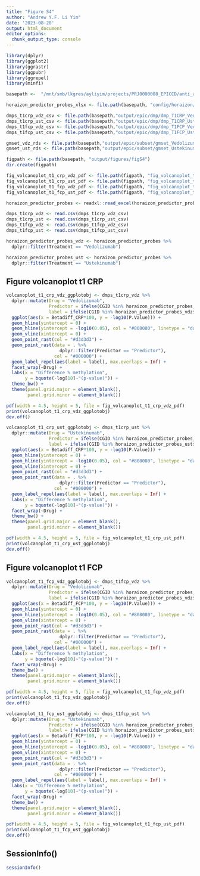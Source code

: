 ```yaml
---
title: "Figure S4"
author: "Andrew Y.F. Li Yim"
date: '2023-08-28'
output: html_document
editor_options: 
  chunk_output_type: console
---
```


```r
library(dplyr)
library(ggplot2)
library(ggrastr)
library(ggpubr)
library(ggrepel)
library(minfi)
```

```r
basepath <-  "/mnt/smb/lkgres/ayliyim/projects/PRJ0000008_EPICCD/anti_a4b7_il1223_dnam"

horaizon_predictor_probes_xlsx <- file.path(basepath, "config/horaizon/predictor_cpgs.xlsx")

dmps_t1crp_vdz_csv <- file.path(basepath,"output/epic/dmp/dmp_T1CRP_Vedolizumab.csv")
dmps_t1crp_ust_csv <- file.path(basepath,"output/epic/dmp/dmp_T1CRP_Ustekinumab.csv")
dmps_t1fcp_vdz_csv <- file.path(basepath,"output/epic/dmp/dmp_T1FCP_Vedolizumab.csv")
dmps_t1fcp_ust_csv <- file.path(basepath,"output/epic/dmp/dmp_T1FCP_Ustekinumab.csv")

gmset_vdz_rds <- file.path(basepath,"output/epic/subset/gmset_Vedolizumab.Rds")
gmset_ust_rds <- file.path(basepath,"output/epic/subset/gmset_Ustekinumab.Rds")
```

```r
figpath <- file.path(basepath, "output/figures/figS4")
dir.create(figpath)

fig_volcanoplot_t1_crp_vdz_pdf <- file.path(figpath, "fig_volcanoplot_t1_crp_vdz.pdf")
fig_volcanoplot_t1_crp_ust_pdf <- file.path(figpath, "fig_volcanoplot_t1_crp_ust.pdf")
fig_volcanoplot_t1_fcp_vdz_pdf <- file.path(figpath, "fig_volcanoplot_t1_fcp_vdz.pdf")
fig_volcanoplot_t1_fcp_ust_pdf <- file.path(figpath, "fig_volcanoplot_t1_fcp_ust.pdf")
```

```r
horaizon_predictor_probes <- readxl::read_excel(horaizon_predictor_probes_xlsx)

dmps_t1crp_vdz <- read.csv(dmps_t1crp_vdz_csv)
dmps_t1crp_ust <- read.csv(dmps_t1crp_ust_csv)
dmps_t1fcp_vdz <- read.csv(dmps_t1fcp_vdz_csv)
dmps_t1fcp_ust <- read.csv(dmps_t1fcp_ust_csv)
```

```r
horaizon_predictor_probes_vdz <- horaizon_predictor_probes %>%
  dplyr::filter(Treatment == "Vedolizumab")

horaizon_predictor_probes_ust <- horaizon_predictor_probes %>%
  dplyr::filter(Treatment == "Ustekinumab")
```

## Figure volcanoplot t1 CRP

```r
volcanoplot_t1_crp_vdz_ggplotobj <- dmps_t1crp_vdz %>%
  dplyr::mutate(Drug = "Vedolizumab",
                Predictor = ifelse(CGID %in% horaizon_predictor_probes_vdz$CpG, "Predictor", NA),
                label = ifelse(CGID %in% horaizon_predictor_probes_vdz$CpG & P.Value<0.05, CGID, NA)) %>%
  ggplot(aes(x = Betadiff_CRP*100, y = -log10(P.Value))) +
  geom_hline(yintercept = 0) +
  geom_hline(yintercept = -log10(0.05), col = "#808080", linetype = "dashed") +
  geom_vline(xintercept = 0) +
  geom_point_rast(col = "#d3d3d3") +
  geom_point_rast(data = . %>%
                    dplyr::filter(Predictor == "Predictor"), 
                  col = "#000000") +
  geom_label_repel(aes(label = label), max.overlaps = Inf) +
  facet_wrap(~Drug) +
  labs(x = "Difference % methylation",
       y = bquote(-log[10]~"(p-value)")) +
  theme_bw() +
  theme(panel.grid.major = element_blank(), 
        panel.grid.minor = element_blank())

pdf(width = 4.5, height = 5, file = fig_volcanoplot_t1_crp_vdz_pdf)
print(volcanoplot_t1_crp_vdz_ggplotobj)
dev.off()

volcanoplot_t1_crp_ust_ggplotobj <- dmps_t1crp_ust %>%
  dplyr::mutate(Drug = "Ustekinumab",
                Predictor = ifelse(CGID %in% horaizon_predictor_probes_ust$CpG, "Predictor", NA),
                label = ifelse(CGID %in% horaizon_predictor_probes_ust$CpG & P.Value<0.05, CGID, NA)) %>%
  ggplot(aes(x = Betadiff_CRP*100, y = -log10(P.Value))) +
  geom_hline(yintercept = 0) +
  geom_hline(yintercept = -log10(0.05), col = "#808080", linetype = "dashed") +
  geom_vline(xintercept = 0) +
  geom_point_rast(col = "#d3d3d3") +
  geom_point_rast(data = . %>%
                    dplyr::filter(Predictor == "Predictor"), 
                  col = "#000000") +
  geom_label_repel(aes(label = label), max.overlaps = Inf) +
  labs(x = "Difference % methylation",
       y = bquote(-log[10]~"(p-value)")) +
  facet_wrap(~Drug) +
  theme_bw() +
  theme(panel.grid.major = element_blank(), 
        panel.grid.minor = element_blank())

pdf(width = 4.5, height = 5, file = fig_volcanoplot_t1_crp_ust_pdf)
print(volcanoplot_t1_crp_ust_ggplotobj)
dev.off()
```

## Figure volcanoplot t1 FCP

```r
volcanoplot_t1_fcp_vdz_ggplotobj <- dmps_t1fcp_vdz %>%
  dplyr::mutate(Drug = "Vedolizumab",
                Predictor = ifelse(CGID %in% horaizon_predictor_probes_vdz$CpG, "Predictor", NA),
                label = ifelse(CGID %in% horaizon_predictor_probes_vdz$CpG & P.Value<0.05, CGID, NA)) %>%
  ggplot(aes(x = Betadiff_FCP*100, y = -log10(P.Value))) +
  geom_hline(yintercept = 0) +
  geom_hline(yintercept = -log10(0.05), col = "#808080", linetype = "dashed") +
  geom_vline(xintercept = 0) +
  geom_point_rast(col = "#d3d3d3") +
  geom_point_rast(data = . %>%
                    dplyr::filter(Predictor == "Predictor"), 
                  col = "#000000") +
  geom_label_repel(aes(label = label), max.overlaps = Inf) +
  labs(x = "Difference % methylation",
       y = bquote(-log[10]~"(p-value)")) +
  facet_wrap(~Drug) +
  theme_bw() +
  theme(panel.grid.major = element_blank(), 
        panel.grid.minor = element_blank())

pdf(width = 4.5, height = 5, file = fig_volcanoplot_t1_fcp_vdz_pdf)
print(volcanoplot_t1_fcp_vdz_ggplotobj)
dev.off()

volcanoplot_t1_fcp_ust_ggplotobj <- dmps_t1fcp_ust %>%
  dplyr::mutate(Drug = "Ustekinumab",
                Predictor = ifelse(CGID %in% horaizon_predictor_probes_ust$CpG, "Predictor", NA),
                label = ifelse(CGID %in% horaizon_predictor_probes_ust$CpG & P.Value<0.05, CGID, NA)) %>%
  ggplot(aes(x = Betadiff_FCP*100, y = -log10(P.Value))) +
  geom_hline(yintercept = 0) +
  geom_hline(yintercept = -log10(0.05), col = "#808080", linetype = "dashed") +
  geom_vline(xintercept = 0) +
  geom_point_rast(col = "#d3d3d3") +
  geom_point_rast(data = . %>%
                    dplyr::filter(Predictor == "Predictor"), 
                  col = "#000000") +
  geom_label_repel(aes(label = label), max.overlaps = Inf) +
  labs(x = "Difference % methylation",
       y = bquote(-log[10]~"(p-value)")) +
  facet_wrap(~Drug) +
  theme_bw() +
  theme(panel.grid.major = element_blank(), 
        panel.grid.minor = element_blank())

pdf(width = 4.5, height = 5, file = fig_volcanoplot_t1_fcp_ust_pdf)
print(volcanoplot_t1_fcp_ust_ggplotobj)
dev.off()
```

## SessionInfo()

```r
sessionInfo()
```
